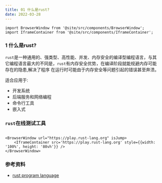 ```yaml
---
title: 01 什么是rust?
date: 2022-03-28
---
```


```mdx-code-block
import BrowserWindow from '@site/src/components/BrowserWindow';
import IframeContainer from '@site/src/components/IframeContainer';
```

### 1 什么是rust?
`rust`是一种通用的、强类型、高性能、并发、内存安全的编译型编程语言，与其它编程语言最大的不同是，`rust`有内存安全优势，在编译阶段就能规避内存可能存在的隐患,解决了程序
在运行时可能由于内存安全等问题引起的错误甚至奔溃。 

适合应用于:
* 开发系统
* 后端服务和网络编程
* 命令行工具
* 嵌入式







### `rust`在线测试工具
```mdx-code-block

<BrowserWindow url="https://play.rust-lang.org" isJump>
    <IframeContainer src='https://play.rust-lang.org' style={{width: '100%', height: '80vh'}} />
</BrowserWindow>
```


### 参考资料 

* [rust program language](https://doc.rust-lang.org/book/)